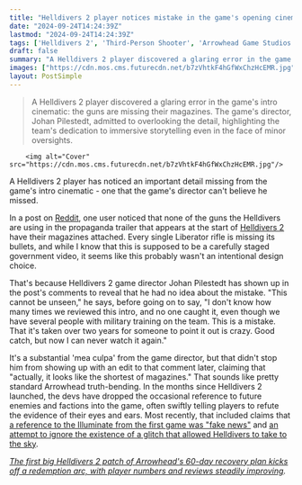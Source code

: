 ```yaml
---
title: "Helldivers 2 player notices mistake in the game's opening cinematic that even the game director never noticed in 2 years: 'I don't know how many times we reviewed this'"
date: "2024-09-24T14:24:39Z"
lastmod: "2024-09-24T14:24:39Z"
tags: ['Helldivers 2', 'Third-Person Shooter', 'Arrowhead Game Studios', 'PlayStation', 'Co-op', 'Action']
draft: false
summary: "A Helldivers 2 player discovered a glaring error in the game's intro cinematic: the guns are missing their magazines. The game's director, Johan Pilestedt, admitted to overlooking the detail, highlighting the team's dedication to immersive storytelling even in the face of minor oversights."
images: ["https://cdn.mos.cms.futurecdn.net/b7zVhtkF4hGfWxChzHcEMR.jpg"]
layout: PostSimple
---
```

> A Helldivers 2 player discovered a glaring error in the game's intro cinematic: the guns are missing their magazines. The game's director, Johan Pilestedt, admitted to overlooking the detail, highlighting the team's dedication to immersive storytelling even in the face of minor oversights.


        <img alt="Cover" src="https://cdn.mos.cms.futurecdn.net/b7zVhtkF4hGfWxChzHcEMR.jpg"/>
        
A Helldivers 2 player has noticed an important detail missing from the game's intro cinematic - one that the game's director can't believe he missed.

In a post on [Reddit](https://www.reddit.com/r/Helldivers/comments/1fnccdi/comment/lohtk3x/), one user noticed that none of the guns the Helldivers are using in the propaganda trailer that appears at the start of [Helldivers 2](https://www.gamesradar.com/helldivers-2-guide/) have their magazines attached. Every single Liberator rifle is missing its bullets, and while I know that this is supposed to be a carefully staged government video, it seems like this probably wasn't an intentional design choice.

That's because Helldivers 2 game director Johan Pilestedt has shown up in the post's comments to reveal that he had no idea about the mistake. "This cannot be unseen," he says, before going on to say, "I don't know how many times we reviewed this intro, and no one caught it, even though we have several people with military training on the team. This is a mistake. That it's taken over two years for someone to point it out is crazy. Good catch, but now I can never watch it again."

It's a substantial 'mea culpa' from the game director, but that didn't stop him from showing up with an edit to that comment later, claiming that "actually, it looks like the shortest of magazines." That sounds like pretty standard Arrowhead truth-bending. In the months since Helldivers 2 launched, the devs have dropped the occasional reference to future enemies and factions into the game, often swiftly telling players to refute the evidence of their eyes and ears. Most recently, that included claims that [a reference to the Illuminate from the first game was "fake news"](https://www.gamesradar.com/games/third-person-shooter/arrowhead-says-helldivers-2-illuminate-reference-spotted-on-in-game-map-is-fake-news-caused-by-organic-tissue-degradation-on-electronic-equipment/) and [an attempt to ignore the existence of a glitch that allowed Helldivers to take to the sky](https://www.gamesradar.com/games/third-person-shooter/oops-helldivers-2-buffed-players-so-hard-that-they-can-fly-now-and-the-games-creative-lead-is-pretending-he-hasnt-noticed-this-amazing-bug/).

[<em>The first big Helldivers 2 patch of Arrowhead's 60-day recovery plan kicks off a redemption arc, with player numbers and reviews steadily improving</em>](https://www.gamesradar.com/games/third-person-shooter/the-first-big-helldivers-2-patch-of-arrowheads-60-day-recovery-plan-kicks-off-a-redemption-arc-with-player-numbers-and-reviews-steadily-improving/)*.*
        